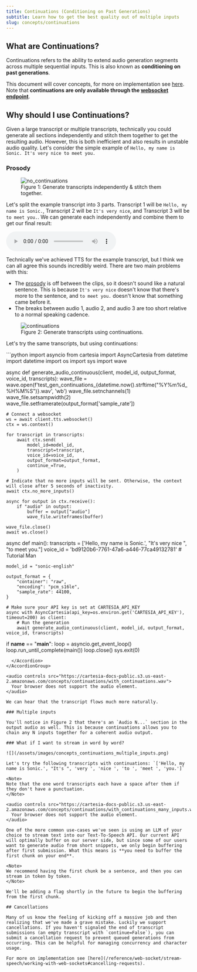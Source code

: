 ```yaml
---
title: Continuations (Conditioning on Past Generations)
subtitle: Learn how to get the best quality out of multiple inputs
slug: concepts/continuations
---
```


## What are Continuations?

Continuations refers to the ability to extend audio generation segments across multiple sequential inputs. This is also known as **conditioning on past generations**.

This document will cover concepts, for more on implementation see [here](/reference/web-socket/stream-speech/working-with-web-sockets#input-streaming-with-contexts). Note that **continuations are only available through the [websocket endpoint](/reference/web-socket/stream-speech/stream-speech)**.

## Why should I use Continuations?

Given a large transcript or multiple transcripts, technically you could generate all sections independently and stitch them together to get the resulting audio. However, this is both inefficient and also results in unstable audio quality. Let's consider the simple example of `Hello, my name is Sonic. It's very nice to meet you.`

### Prosody

<figure>
    <img src="/assets/images/concepts_continuations_without_continuations.png" alt="no_continuations" />
    <figcaption>Figure 1: Generate transcripts independently & stitch them together.</figcaption>
</figure>

Let's split the example transcript into 3 parts. Transcript 1 will be `Hello, my name is Sonic.`, Transcript 2 will be `It's very nice`, and Transcript 3 will be `to meet you.`. We can generate each independently and combine them to get our final result:


<audio controls src="https://cartesia-docs-public.s3.us-east-2.amazonaws.com/concepts/continuations/without_continuations.wav">
  Your browser does not support the audio element.
</audio>

Technically we've achieved TTS for the example transcript, but I think we can all agree this sounds incredibly weird. There are two main problems with this:
- The [prosody](https://en.wikipedia.org/wiki/Prosody_(linguistics)) is off between the clips, so it doesn't sound like a natural sentence. This is because `It's very nice` doesn't know that there's more to the sentence, and `to meet you.` doesn't know that something came before it.
- The breaks between audio 1, audio 2, and audio 3 are too short relative to a normal speaking cadence.

<figure>
    <img src="/assets/images/concepts_continuations_with_continuations.png" alt="continuations" />
    <figcaption>Figure 2: Generate transcripts using continuations.</figcaption>
</figure>

Let's try the same transcripts, but using continuations:

<AccordionGroup>
  <Accordion
    title="Example Python Code"
  >
```python
import asyncio
from cartesia import AsyncCartesia
from datetime import datetime
import os
import sys
import wave

async def generate_audio_continuous(client, model_id, output_format, voice_id, transcripts):
    wave_file = wave.open(f'test_gen_continuations_{datetime.now().strftime("%Y%m%d_%H%M%S")}.wav', 'wb')
    wave_file.setnchannels(1)
    wave_file.setsampwidth(2)
    wave_file.setframerate(output_format['sample_rate'])

    # Connect a websocket
    ws = await client.tts.websocket()
    ctx = ws.context()

    for transcript in transcripts:
        await ctx.send(
            model_id=model_id,
            transcript=transcript,
            voice_id=voice_id,
            output_format=output_format,
            continue_=True,
        )

    # Indicate that no more inputs will be sent. Otherwise, the context will close after 5 seconds of inactivity.
    await ctx.no_more_inputs()

    async for output in ctx.receive():
        if "audio" in output:
            buffer = output["audio"]
            wave_file.writeframes(buffer)

    wave_file.close()
    await ws.close()

async def main():
    transcripts = ['Hello, my name is Sonic.', "It's very nice ", "to meet you."]
    voice_id = 'bd9120b6-7761-47a6-a446-77ca49132781' # Tutorial Man

    model_id = "sonic-english"

    output_format = {
        "container": "raw",
        "encoding": "pcm_s16le",
        "sample_rate": 44100,
    }

    # Make sure your API key is set at CARTESIA_API_KEY
    async with AsyncCartesia(api_key=os.environ.get('CARTESIA_API_KEY'), timeout=200) as client:
        # Run the generation
        await generate_audio_continuous(client, model_id, output_format, voice_id, transcripts)

if __name__ == "__main__":
    loop = asyncio.get_event_loop()
    loop.run_until_complete(main())
    loop.close()
    sys.exit(0)
```
  </Accordion>
</AccordionGroup>

<audio controls src="https://cartesia-docs-public.s3.us-east-2.amazonaws.com/concepts/continuations/with_continuations.wav">
  Your browser does not support the audio element.
</audio>

We can hear that the transcript flows much more naturally. 

### Multiple inputs

You'll notice in Figure 2 that there's an `Audio N...` section in the output audio as well. This is because continuations allows you to chain any N inputs together for a coherent audio output.

### What if I want to stream in word by word?

![](/assets/images/concepts_continuations_multiple_inputs.png)

Let's try the following transcripts with continuations: `['Hello, my name is Sonic.', "It's ", 'very ', 'nice ', 'to ', 'meet ', 'you.']`

<Note>
Note that the one word transcripts each have a space after them if they don't have a punctuation.
</Note>

<audio controls src="https://cartesia-docs-public.s3.us-east-2.amazonaws.com/concepts/continuations/with_continuations_many_inputs.wav">
  Your browser does not support the audio element.
</audio>

One of the more common use-cases we've seen is using an LLM of your choice to stream text into our Text-To-Speech API. Our current API will optimally buffer on our server side, but since some of our users want to generate audio from short snippets, we only begin buffering after first submission. What this means is **you need to buffer the first chunk on your end**.

<Note>
We recommend having the first chunk be a sentence, and then you can stream in token by token.
</Note>

We'll be adding a flag shortly in the future to begin the buffering from the first chunk.

## Cancellations

Many of us know the feeling of kicking off a massive job and then realizing that we've made a grave mistake. Luckily we support cancellations. If you haven't signaled the end of transcript submissions (an empty transcript with `continue=False`), you can submit a cancellation request to prevent queued generations from occurring. This can be helpful for managing concurrency and character usage.

For more on implementation see [here](/reference/web-socket/stream-speech/working-with-web-sockets#cancelling-requests).
